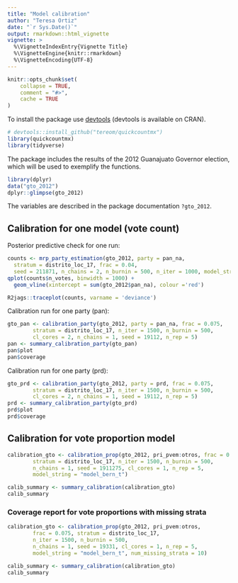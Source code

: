 ```yaml
---
title: "Model calibration"
author: "Teresa Ortiz"
date: "`r Sys.Date()`"
output: rmarkdown::html_vignette
vignette: >
  %\VignetteIndexEntry{Vignette Title}
  %\VignetteEngine{knitr::rmarkdown}
  %\VignetteEncoding{UTF-8}
---
```


```r
knitr::opts_chunk$set(
    collapse = TRUE,
    comment = "#>", 
    cache = TRUE
)
```

To install the package use [devtools](https://github.com/r-lib/devtools) 
(devtools is available on CRAN).

```r
# devtools::install_github("tereom/quickcountmx")
library(quickcountmx)
library(tidyverse)
```

The package includes the results of the 2012 Guanajuato Governor election, which
will be used to exemplify the functions.

```r
library(dplyr)
data("gto_2012")
dplyr::glimpse(gto_2012)
```

The variables are described in the package documentation `?gto_2012`.



## Calibration for one model (vote count)

Posterior predictive check for one run:

```r
counts <- mrp_party_estimation(gto_2012, party = pan_na, 
  stratum = distrito_loc_17, frac = 0.04, 
  seed = 211871, n_chains = 2, n_burnin = 500, n_iter = 1000, model_string = "model_bern_t")
qplot(counts$n_votes, binwidth = 1000) + 
  geom_vline(xintercept = sum(gto_2012$pan_na), colour ='red')
```

```r
R2jags::traceplot(counts, varname = 'deviance')
```

Calibration run for one party (pan):

```r
gto_pan <- calibration_party(gto_2012, party = pan_na, frac = 0.075,
        stratum = distrito_loc_17, n_iter = 1500, n_burnin = 500, 
        cl_cores = 2, n_chains = 1, seed = 19112, n_rep = 5)
pan <- summary_calibration_party(gto_pan)
pan$plot
pan$coverage
```

Calibration run for one party (prd):


```r
gto_prd <- calibration_party(gto_2012, party = prd, frac = 0.075,
        stratum = distrito_loc_17, n_iter = 1500, n_burnin = 500, 
        cl_cores = 2, n_chains = 1, seed = 19112, n_rep = 5)
prd <- summary_calibration_party(gto_prd)
prd$plot
prd$coverage
```



## Calibration for vote proportion model

```r
calibration_gto <- calibration_prop(gto_2012, pri_pvem:otros, frac = 0.02, 
        stratum = distrito_loc_17, n_iter = 1500, n_burnin = 500, 
        n_chains = 1, seed = 1911275, cl_cores = 1, n_rep = 5, 
        model_string = "model_bern_t")
```


```r
calib_summary <- summary_calibration(calibration_gto)
calib_summary
```



### Coverage report for vote proportions with missing strata



```r
calibration_gto <- calibration_prop(gto_2012, pri_pvem:otros,
        frac = 0.075, stratum = distrito_loc_17, 
        n_iter = 1500, n_burnin = 500, 
        n_chains = 1, seed = 19331, cl_cores = 1, n_rep = 5, 
        model_string = "model_bern_t", num_missing_strata = 10)
```

```r
calib_summary <- summary_calibration(calibration_gto)
calib_summary
```
